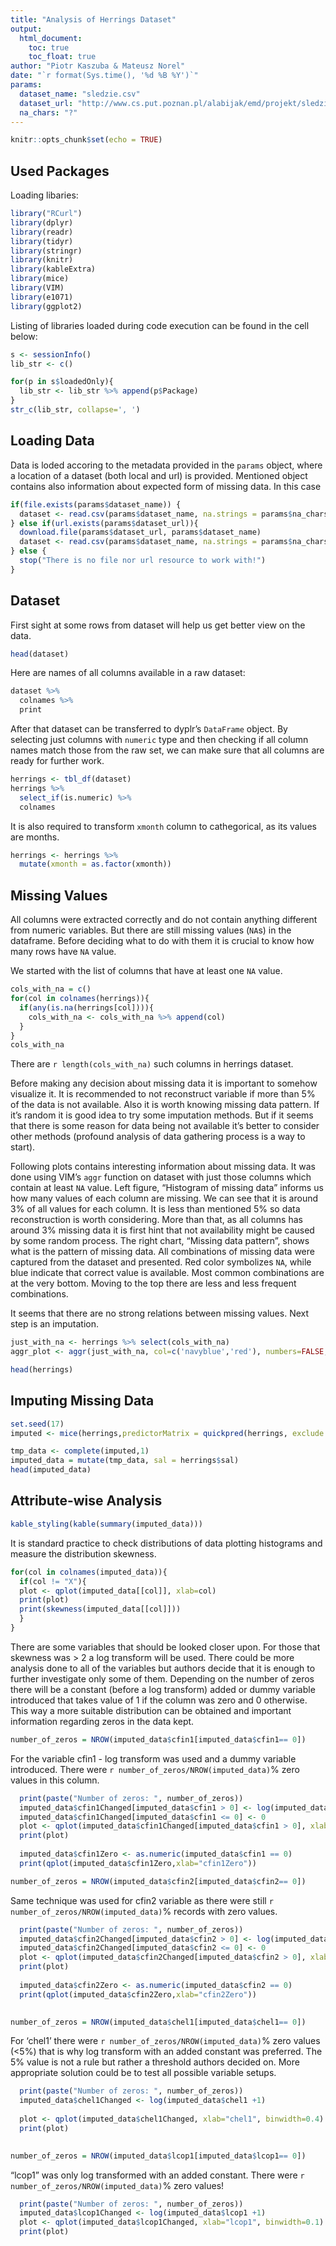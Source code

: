 ```yaml
---
title: "Analysis of Herrings Dataset"
output: 
  html_document:
    toc: true
    toc_float: true
author: "Piotr Kaszuba & Mateusz Norel"
date: "`r format(Sys.time(), '%d %B %Y')`"
params:
  dataset_name: "sledzie.csv"
  dataset_url: "http://www.cs.put.poznan.pl/alabijak/emd/projekt/sledzie.csv"
  na_chars: "?"
---
```


```r
knitr::opts_chunk$set(echo = TRUE)
```

## Used Packages

Loading libaries:
```r
library("RCurl")
library(dplyr)
library(readr)
library(tidyr)
library(stringr)
library(knitr)
library(kableExtra)
library(mice)
library(VIM)
library(e1071)
library(ggplot2)
```
Listing of libraries loaded during code execution can be found in the cell below:
```r
s <- sessionInfo()
lib_str <- c()

for(p in s$loadedOnly){
  lib_str <- lib_str %>% append(p$Package)
}
str_c(lib_str, collapse=', ')
```
## Loading Data

Data is loded accoring to the metadata provided in the `params` object, where a location of a dataset (both local and url) is provided. Mentioned object contains also information about expected form of missing data. In this case 
```r
if(file.exists(params$dataset_name)) {
  dataset <- read.csv(params$dataset_name, na.strings = params$na_chars)
} else if(url.exists(params$dataset_url)){
  download.file(params$dataset_url, params$dataset_name)
  dataset <- read.csv(params$dataset_name, na.strings = params$na_chars)
} else {
  stop("There is no file nor url resource to work with!")
}
```

## Dataset
First sight at some rows from dataset will help us get better view on the data.
```r
head(dataset)
```

Here are names of all columns available in a raw dataset:
```r
dataset %>%
  colnames %>%
  print
```

After that dataset can be transferred to dyplr's `DataFrame` object.
By selecting just columns with `numeric` type and then checking if all column names match those from the raw set, we can make sure that all columns are ready for further work.
```r
herrings <- tbl_df(dataset)
herrings %>% 
  select_if(is.numeric) %>%
  colnames
```

It is also required to transform `xmonth` column to cathegorical, as its values are months.
```r
herrings <- herrings %>%
  mutate(xmonth = as.factor(xmonth))
```

## Missing Values
All columns were extracted correctly and do not contain anything different from numeric variables. But there are still missing values (`NA`s) in the dataframe. Before deciding what to do with them it is crucial to know how many rows have `NA` value.

We started with the list of columns that have at least one `NA` value.
```r
cols_with_na = c()
for(col in colnames(herrings)){
  if(any(is.na(herrings[col]))){
    cols_with_na <- cols_with_na %>% append(col)
  }
}
cols_with_na
```
There are `r length(cols_with_na)` such columns in herrings dataset. 


Before making any decision about missing data it is important to somehow visualize it. It is recommended to not reconstruct variable if more than 5% of the data is not available. Also it is worth knowing missing data pattern. If it's random it is good idea to try some imputation methods. But if it seems that there is some reason for data being not available it's better to consider other methods (profound analysis of data gathering process is a way to start).

Following plots contains interesting information about missing data. It was done using VIM's `aggr` function on dataset with just those columns which contain at least `NA` value. Left figure, "Histogram of missing data" informs us how many values of each column are missing. We can see that it is around 3% of all values for each column. It is less than mentioned 5% so data reconstruction is worth considering. More than that, as all columns has around 3% missing data it is first hint that not availability might be caused by some random process. The right chart, "Missing data pattern", shows what is the pattern of missing data. All combinations of missing data were captured from the dataset and presented. Red color symbolizes `NA`, while blue indicate that correct value is available. Most common combinations are at the very bottom. Moving to the top there are less and less frequent combinations. 

It seems that there are no strong relations between missing values. Next step is an imputation.
```r
just_with_na <- herrings %>% select(cols_with_na)
aggr_plot <- aggr(just_with_na, col=c('navyblue','red'), numbers=FALSE, bars=TRUE, sortVars=TRUE, labels=names(just_with_na), cex.axis=.8, gap=3, ylab=c("Histogram of missing data","Missing data pattern"))
```

```r
head(herrings)
```

## Imputing Missing Data
```r
set.seed(17)
imputed <- mice(herrings,predictorMatrix = quickpred(herrings, exclude = c('sal')), meth='pmm', maxit=5)

```

```r
tmp_data <- complete(imputed,1)
imputed_data = mutate(tmp_data, sal = herrings$sal)
head(imputed_data)
```

## Attribute-wise Analysis
```r
kable_styling(kable(summary(imputed_data)))
```
It is standard practice to check distributions of data plotting histograms and measure the distribution skewness.

```r

for(col in colnames(imputed_data)){
  if(col != "X"){
  plot <- qplot(imputed_data[[col]], xlab=col)
  print(plot)
  print(skewness(imputed_data[[col]]))
  }
}
```
There are some variables that should be looked closer upon. For those that skewness was > 2 a log transform will be used. There could be more analysis done to all of the variables but authors decide that it is enough to further investigate only some of them. Depending on the number of zeros there will be a constant (before a log transform) added or dummy variable introduced that takes value of 1 if the column was zero and 0 otherwise. This way a more suitable distribution can be obtained and important information regarding zeros in the data kept.

```r
number_of_zeros = NROW(imputed_data$cfin1[imputed_data$cfin1== 0])

```

For the variable cfin1 - log transform was used and a dummy variable introduced. There were  `r number_of_zeros/NROW(imputed_data)`% zero values in this column.

```r
  print(paste("Number of zeros: ", number_of_zeros))
  imputed_data$cfin1Changed[imputed_data$cfin1 > 0] <- log(imputed_data$cfin1[imputed_data$cfin1 > 0])
  imputed_data$cfin1Changed[imputed_data$cfin1 <= 0] <- 0
  plot <- qplot(imputed_data$cfin1Changed[imputed_data$cfin1 > 0], xlab="cfin1", binwidth=0.4)
  print(plot)
  
  imputed_data$cfin1Zero <- as.numeric(imputed_data$cfin1 == 0)
  print(qplot(imputed_data$cfin1Zero,xlab="cfin1Zero"))
```
```r
number_of_zeros = NROW(imputed_data$cfin2[imputed_data$cfin2== 0])

```

Same technique was used for cfin2 variable as there were still `r number_of_zeros/NROW(imputed_data)`% records with zero values.
```r
  print(paste("Number of zeros: ", number_of_zeros))
  imputed_data$cfin2Changed[imputed_data$cfin2 > 0] <- log(imputed_data$cfin2[imputed_data$cfin2 > 0])
  imputed_data$cfin2Changed[imputed_data$cfin2 <= 0] <- 0
  plot <- qplot(imputed_data$cfin2Changed[imputed_data$cfin2 > 0], xlab="cfin2", binwidth=0.4)
  print(plot)
  
  imputed_data$cfin2Zero <- as.numeric(imputed_data$cfin2 == 0)
  print(qplot(imputed_data$cfin2Zero,xlab="cfin2Zero"))
  
```
```r
number_of_zeros = NROW(imputed_data$chel1[imputed_data$chel1== 0])

```

For 'chel1' there were `r number_of_zeros/NROW(imputed_data)`% zero values (<5%) that is why log transform with an added constant was preferred. The 5% value is not a rule but rather a threshold authors decided on. More appropriate solution could be to test all possible variable setups.
```r
  print(paste("Number of zeros: ", number_of_zeros))
  imputed_data$chel1Changed <- log(imputed_data$chel1 +1)
  
  plot <- qplot(imputed_data$chel1Changed, xlab="chel1", binwidth=0.4)
  print(plot)
  
```
```r
number_of_zeros = NROW(imputed_data$lcop1[imputed_data$lcop1== 0])

```

"lcop1" was only log transformed with an added constant. There were `r number_of_zeros/NROW(imputed_data)`% zero values!

```r
  print(paste("Number of zeros: ", number_of_zeros))
  imputed_data$lcop1Changed <- log(imputed_data$lcop1 +1)
  plot <- qplot(imputed_data$lcop1Changed, xlab="lcop1", binwidth=0.1)
  print(plot)
  
```
